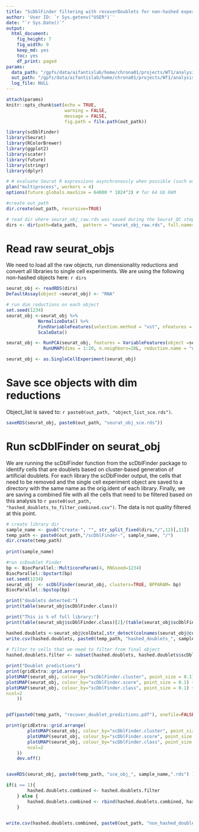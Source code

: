 ```yaml
---
title: "ScDblFinder filtering with recoverDoublets for non-hashed experiements - `r params$sample_name`"
author: 'User ID: `r Sys.getenv("USER")`'
date: "`r Sys.Date()`"
output:
  html_document:
    fig_height: 7
    fig_width: 9
    keep_md: yes
    toc: yes
    df_print: paged
params:
  data_path: "/gpfs/data/aifantislab/home/chrona01/projects/WT1/analysis/01_RNA/data/WT1_non_hashed" # path to the directory with the raw Seurat object
  out_path: "/gpfs/data/aifantislab/home/chrona01/projects/WT1/analysis/01_RNA/data/scDblFinder_non_hashed/" # path to the directory with the output files
  log_file: NULL
---
```


```r
attach(params) 
knitr::opts_chunk$set(echo = TRUE, 
                      warning = FALSE, 
                      message = FALSE, 
                      fig.path = file.path(out_path))
```

```r
library(scDblFinder)
library(Seurat)
library(RColorBrewer)
library(ggplot2)
library(scater)
library(future)
library(stringr)
library(dplyr)

# # evaluate Seurat R expressions asynchronously when possible (such as ScaleData) using future package
plan("multiprocess", workers = 4)
options(future.globals.maxSize = 64000 * 1024^2) # for 64 Gb RAM

#create out_path
dir.create(out_path, recursive=TRUE)

# read dir where seurat_obj_raw.rds was saved during the Seurat_QC step
dirs <- dir(path=data_path,  pattern = "seurat_obj_raw.rds", full.names=TRUE, recursive=TRUE)
```

# Read raw seurat_objs 
We need to load all the raw objects, run dimensionality reductions and convert all libraries to single cell experiments.
We are using the following non-hashed objects here: 
`r dirs`

```r
seurat_obj <- readRDS(dirs)
DefaultAssay(object =seurat_obj) <- "RNA"

# run dim_reductions on each object
set.seed(1234)
seurat_obj <-seurat_obj %>%
            NormalizeData() %>%
            FindVariableFeatures(selection.method = "vst", nfeatures = 2000) %>%
            ScaleData()

seurat_obj <- RunPCA(seurat_obj, features = VariableFeatures(object =seurat_obj), npcs=30) %>%
              RunUMAP(dims = 1:20, n.neighbors=20L, reduction.name = "umap", reduction.key = "UMAP_", verbose = FALSE)

seurat_obj <- as.SingleCellExperiment(seurat_obj)
```

# Save sce objects with dim reductions
Object_list is saved to: `r paste0(out_path, "object_list_sce.rds")`.

```r
saveRDS(seurat_obj, paste0(out_path, "seurat_obj_sce.rds"))
```

# Run scDblFinder on seurat_obj
We are running the scDblFinder function from the scDblFinder package to identify cells that are doublets based on 
cluster-based generation of artificial doublets. 
For each library the scDblFinder output, the cells that need to be removed and the single cell experiment object
are saved to a directory with the same name as the orig.ident of each library. 
Finally, we are saving a combined file with all the cells that need to be filtered based on this analysis to 
`r paste0(out_path, "hashed_doublets_to_filter_combined.csv")`. The data is not quality filtered at this point.

```r
# create library dir
sample_name <- gsub("Create-", "", str_split_fixed(dirs,"/",12)[,11])
temp_path <- paste0(out_path,"/scDblFinder-", sample_name, "/")
dir.create(temp_path)
    
print(sample_name)

#run scDoublet Finder
bp <- BiocParallel::MulticoreParam(4, RNGseed=1234)
BiocParallel::bpstart(bp)
set.seed(1234)
seurat_obj  <- scDblFinder(seurat_obj, clusters=TRUE, BPPARAM= bp)
BiocParallel::bpstop(bp)

print("doublets detected:")
print(table(seurat_obj$scDblFinder.class))

print("This is % of full library:")
print(table(seurat_obj$scDblFinder.class)[2]/(table(seurat_obj$scDblFinder.class)[1]+table(seurat_obj$scDblFinder.class)[2])*100)

hashed.doublets <-seurat_obj@colData[,str_detect(colnames(seurat_obj@colData),"scDblFinder")] %>% as.data.frame() %>% tibble::rownames_to_column("cell")
write.csv(hashed.doublets, paste0(temp_path, "hashed_doublets_", sample_name,".csv"))
    
# filter to cells that we need to filter from final object
hashed.doublets.filter <- subset(hashed.doublets, hashed.doublets$scDblFinder.class == "doublet")

print("Doublet predictions")
print(gridExtra::grid.arrange(
plotUMAP(seurat_obj, colour_by="scDblFinder.cluster", point_size = 0.1) + ggtitle("Clusters") ,
plotUMAP(seurat_obj, colour_by="scDblFinder.score", point_size = 0.1) + ggtitle("Doublet score") ,
plotUMAP(seurat_obj, colour_by="scDblFinder.class", point_size = 0.1) + ggtitle("Predicted doublets") ,
ncol=2        
    ))


pdf(paste0(temp_path, "recover_doublet_predictions.pdf"), onefile=FALSE, useDingbats=F, height=12, width=12)

print(gridExtra::grid.arrange(
        plotUMAP(seurat_obj, colour_by="scDblFinder.cluster", point_size = 0.1) + ggtitle("Clusters") ,
        plotUMAP(seurat_obj, colour_by="scDblFinder.score", point_size = 0.1) + ggtitle("Doublet score") ,
        plotUMAP(seurat_obj, colour_by="scDblFinder.class", point_size = 0.1) + ggtitle("Predicted doublets") ,
        ncol=2        
    ))
    dev.off()


saveRDS(seurat_obj, paste0(temp_path, "sce_obj_", sample_name,".rds") )

if(i == 1){
        hashed.doublets.combined <- hashed.doublets.filter
    } else {
        hashed.doublets.combined <- rbind(hashed.doublets.combined, hashed.doublets.filter)
    }


write.csv(hashed.doublets.combined, paste0(out_path, "non_hashed_doublets_to_filter_combined.csv"))
```
